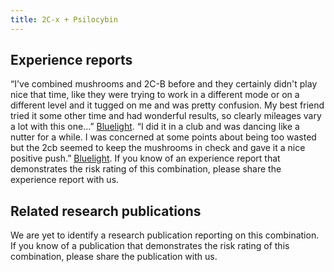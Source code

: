 ---
title: 2C-x + Psilocybin
---

## Experience reports

“I've combined mushrooms and 2C-B before and they certainly didn't play nice that time, like they were trying to work in a different mode or on a different level and it tugged on me and was pretty confusion. My best friend tried it some other time and had wonderful results, so clearly mileages vary a lot with this one…” [Bluelight](https://bluelight.org/xf/threads/combo-subthread-2c-b-tryptamines.398833/page-2).
“I did it in a club and was dancing like a nutter for a while. I was concerned at some points about being too wasted but the 2cb seemed to keep the mushrooms in check and gave it a nice positive push.” [Bluelight](https://bluelight.org/xf/threads/combo-subthread-2c-b-tryptamines.398833/page-4).
If you know of an experience report that demonstrates the risk rating of this combination, please share the experience report with us.


## Related research publications

We are yet to identify a research publication reporting on this combination. If you know of a publication that demonstrates the risk rating of this combination, please share the publication with us.
